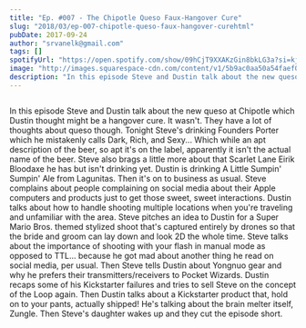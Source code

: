 ```yaml
---
title: "Ep. #007 - The Chipotle Queso Faux-Hangover Cure"
slug: "2018/03/ep-007-chipotle-queso-faux-hangover-curehtml"
pubDate: 2017-09-24
author: "srvanelk@gmail.com"
tags: []
spotifyUrl: "https://open.spotify.com/show/09hCjT9XXAKzGin8bkLG3a?si=kjRZvQ1JTb6Ov3HVzSSlWA"
image: "http://images.squarespace-cdn.com/content/v1/5b9ac0aa50a54faef024c950/1547782381401-K6VKQEN5RIGBQ8D4R6CZ/image-asset.png/img.png/weddingphotohangover/embed/episodes/Ep--007---The-Chipotle-Queso-Faux-Hangover-Cure-e1rii0"
description: "In this episode Steve and Dustin talk about the new queso at Chipotle which Dustin thought might be a hangover cure. It wasn't. They have a lot of thoughts about queso though. Tonight Steve's drinking Founders Porter which he mistakenly calls Dark, Rich, and Sexy... Which while an apt description of the beer, so apt it's on the label, apparently it isn't the actual name of the beer. Steve also brags a little more about that Scarlet Lane Eirik Bloodaxe he has but isn't drinking yet. Dustin is drinking A Little Sumpin' Sumpin' Ale from Lagunitas. Then it's on to business as usual. Steve complains about people complaining on social media about their Apple computers and products just to get those sweet, sweet interactions. Dustin talks about how to handle shooting multiple locations when you're traveling and unfamiliar with the area. Steve pitches an idea to Dustin for a Super Mario Bros. themed stylized shoot that's captured entirely by drones so that the bride and groom can lay down and look 2D the whole time. Steve talks about the importance of shooting with your flash in manual mode as opposed to TTL... because he got mad about another thing he read on social media, per usual. Then Steve tells Dustin about Yongnuo gear and why he prefers their transmitters/receivers to Pocket Wizards. Dustin recaps some of his Kickstarter failures and tries to sell Steve on the concept of the Loop again. Then Dustin talks about a Kickstarter product that, hold on to your pants, actually shipped! He's talking about the brain melter itself, Zungle. Then Steve's daughter wakes up and they cut the episode short."
---
```


<figure>
  <img src="http://images.squarespace-cdn.com/content/v1/5b9ac0aa50a54faef024c950/1547782381401-K6VKQEN5RIGBQ8D4R6CZ/image-asset.png/img.png/weddingphotohangover/embed/episodes/Ep--007---The-Chipotle-Queso-Faux-Hangover-Cure-e1rii0" alt="" />
</figure>

In this episode Steve and Dustin talk about the new queso at Chipotle which Dustin thought might be a hangover cure. It wasn't. They have a lot of thoughts about queso though. Tonight Steve's drinking Founders Porter which he mistakenly calls Dark, Rich, and Sexy... Which while an apt description of the beer, so apt it's on the label, apparently it isn't the actual name of the beer. Steve also brags a little more about that Scarlet Lane Eirik Bloodaxe he has but isn't drinking yet. Dustin is drinking A Little Sumpin' Sumpin' Ale from Lagunitas. Then it's on to business as usual. Steve complains about people complaining on social media about their Apple computers and products just to get those sweet, sweet interactions. Dustin talks about how to handle shooting multiple locations when you're traveling and unfamiliar with the area. Steve pitches an idea to Dustin for a Super Mario Bros. themed stylized shoot that's captured entirely by drones so that the bride and groom can lay down and look 2D the whole time. Steve talks about the importance of shooting with your flash in manual mode as opposed to TTL... because he got mad about another thing he read on social media, per usual. Then Steve tells Dustin about Yongnuo gear and why he prefers their transmitters/receivers to Pocket Wizards. Dustin recaps some of his Kickstarter failures and tries to sell Steve on the concept of the Loop again. Then Dustin talks about a Kickstarter product that, hold on to your pants, actually shipped! He's talking about the brain melter itself, Zungle. Then Steve's daughter wakes up and they cut the episode short.

